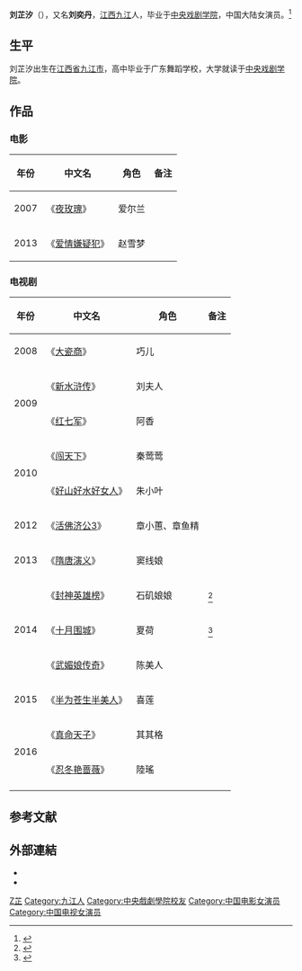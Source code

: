 {{艺人<!--导演、男演员、女演员、男歌手、女歌手、节目主持-->
| 图片     = 
| 图片简介 = 
| 姓名     = 刘芷汐
| 类型     = 女演員
| 原名     = 刘奕丹
| 英文名   = <!-- {{lang|en| }} -->
| 綽號     = 
| 国籍     = {{PRC}}
| 民族     = [[汉族|汉族]]
| 出生日期 = {{birth date and age|1989|07|14}}
| 出生地點 = {{CHN}}[[江西省|江西省]][[九江市|九江市]]
| 逝世日期 = <!--卒年在前生年在后{{death date and age|}} -->
| 逝世地点 = 
| 职业     = 演员
| 语言     = 普通话
| 教育程度 = 广东舞蹈学校<br>[[中央戏剧学院|中央戏剧学院]]
| 宗教信仰 = 
| 配偶     = <!--  {{marriage|姓名||}}  -->
| 儿女     = 
| 父母     = 
| 活跃年代 = 2008年至今
| 代表作   = 《活佛济公3》<br />《隋唐演义》<br />《水浒传》
| 经纪公司 = 北京科粲国际影视文化有限公司
| 奖项     =  <!--  {{Awards|award= |year= |title= }} -->
| 网站     = <!-- {{URL|www.example.com}} -->
| IMDb     = 7029393
}}
'''刘芷汐'''（{{bd|1989年|7月14日|||catIdx=Liu刘}}），又名'''刘奕丹'''，[[江西省|江西]][[九江市|九江]]人，毕业于[[中央戏剧学院|中央戏剧学院]]，中国大陆女演员。<ref>{{cite web |url=http://slide.ent.sina.com.cn/star/slide_4_704_69882.html#p=1 |title=青年演员刘芷汐 |date=2013-08-05 |work=新浪 |archive-date=2014-03-27 |archive-url=https://web.archive.org/web/20140327220940/http://slide.ent.sina.com.cn/star/slide_4_704_69882.html#p=1 |dead-url=no |accessdate=2014-03-19 }}</ref>

== 生平 ==
刘芷汐出生在[[江西省|江西省]][[九江市|九江市]]，高中毕业于广东舞蹈学校，大学就读于[[中央戏剧学院|中央戏剧学院]]。

== 作品 ==
=== 电影 ===
{| class="wikitable"
|-
! 年份 !! 中文名 !! 角色 !! 备注
|-
| 2007 || 《[[夜玫瑰|夜玫瑰]]》 || 爱尔兰 || 
|-
| 2013 || 《[[爱情嫌疑犯|爱情嫌疑犯]]》 || 赵雪梦 ||
|}

=== 电视剧 ===
{| class="wikitable"
|-
! 年份 !! 中文名 !! 角色 !! 备注
|-
| 2008 || 《[[大瓷商|大瓷商]]》 || 巧儿  ||
|-
|rowspan="2"| 2009 || 《[[新水浒传|新水浒传]]》 || 刘夫人 ||  
|-
| 《[[红七军_(电视剧)|红七军]]》 || 阿香 ||   
|-
|rowspan="2"| 2010 || 《[[闯天下|闯天下]]》 || 秦莺莺 ||    
|-
| 《[[好山好水好女人|好山好水好女人]]》 || 朱小叶 ||  
|-
| 2012 || 《[[活佛济公3|活佛济公3]]》 || 章小蕙、章鱼精  ||  
|-
| 2013 || 《[[隋唐演义_(2013年电视剧)|隋唐演义]]》 || 窦线娘 || 
|-
|rowspan="3"| 2014 || 《[[封神英雄榜|封神英雄榜]]》 || 石矶娘娘 ||<ref>{{cite web |url=http://www.dzwww.com/yule/yulezhuanti/mtcbg/201403/t20140307_9439157.htm |title=刘芷汐《封神英雄榜》靠演技说话 观众不舍收官 |date=2014-03-07 |work=大众网 |archive-date=2014-10-26 |archive-url=https://web.archive.org/web/20141026000659/http://www.dzwww.com/yule/yulezhuanti/mtcbg/201403/t20140307_9439157.htm |dead-url=no |accessdate=2014-03-19}}</ref>
|-
| 《[[十月围城_(电视剧)|十月围城]]》 || 夏荷 || <ref>{{cite web |url=http://ent.163.com/14/0312/10/9N4LSGQ600031GVS.html |title=《十月围城》延续影版经典 刘芷汐形象受关注 |date=2014-03-12 |work=网易 |archive-date=2014-08-19 |archive-url=https://web.archive.org/web/20140819133033/http://ent.163.com/14/0312/10/9N4LSGQ600031GVS.html |dead-url=no |accessdate=2014-03-19}}</ref>
|-
| 《[[武媚娘传奇|武媚娘传奇]]》 || 陈美人||
|-
| 2015 || 《[[半为苍生半美人|半为苍生半美人]]》 || 喜莲 ||
|- 
|rowspan="2"| 2016 || 《[[真命天子_(中国大陆电视剧)|真命天子]]》 || 其其格 ||
|-
| 《[[忍冬艳蔷薇|忍冬艳蔷薇]]》|| 陸瑤 ||
|-
|}

==参考文献==
{{reflist}}

==外部連結==
*{{Sinaweibo|1371893295}}
*{{Douban people|1322760}}

{{DEFAULTSORT:Liu刘}}
[[Category:刘姓|Z芷]]
[[Category:九江人|Category:九江人]]
[[Category:中央戲劇學院校友|Category:中央戲劇學院校友]]
[[Category:中国电影女演员|Category:中国电影女演员]]
[[Category:中国电视女演员|Category:中国电视女演员]]